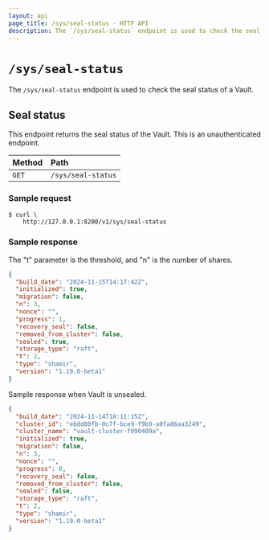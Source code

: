 ```yaml
---
layout: api
page_title: /sys/seal-status - HTTP API
description: The `/sys/seal-status` endpoint is used to check the seal status of a Vault.
---
```


# `/sys/seal-status`

The `/sys/seal-status` endpoint is used to check the seal status of a Vault.

## Seal status

This endpoint returns the seal status of the Vault. This is an unauthenticated
endpoint.

| Method | Path               |
| :----- | :----------------- |
| `GET`  | `/sys/seal-status` |

### Sample request

```shell-session
$ curl \
    http://127.0.0.1:8200/v1/sys/seal-status
```

### Sample response

The "t" parameter is the threshold, and "n" is the number of shares.

```json
{
  "build_date": "2024-11-15T14:17:42Z",
  "initialized": true,
  "migration": false,
  "n": 3,
  "nonce": "",
  "progress": 1,
  "recovery_seal": false,
  "removed_from_cluster": false,
  "sealed": true,
  "storage_type": "raft",
  "t": 2,
  "type": "shamir",
  "version": "1.19.0-beta1"
}
```

Sample response when Vault is unsealed.

```json
{
  "build_date": "2024-11-14T18:11:15Z",
  "cluster_id": "ebdd80fb-0c7f-bce9-f9b9-a0fa86aa3249",
  "cluster_name": "vault-cluster-f090409a",
  "initialized": true,
  "migration": false,
  "n": 3,
  "nonce": "",
  "progress": 0,
  "recovery_seal": false,
  "removed_from_cluster": false,
  "sealed": false,
  "storage_type": "raft",
  "t": 2,
  "type": "shamir",
  "version": "1.19.0-beta1"
}
```
